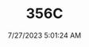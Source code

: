 ---
width: 6000
height: 4000
title: 356C
description: Red on Black 1965 Porsche 356C Coupe shot in Austin, TX.
date: 7/27/2023 5:01:24 AM
cameraMake: Sony
cameraModel: ILCE-7M3
lens: E 35-150mm F2.0-F2.8 A058
settingsfStop: f/2.8
settingsISO: ISO 320
settingsShutter: 1/125
settingsFocalLength: 103 mm
---